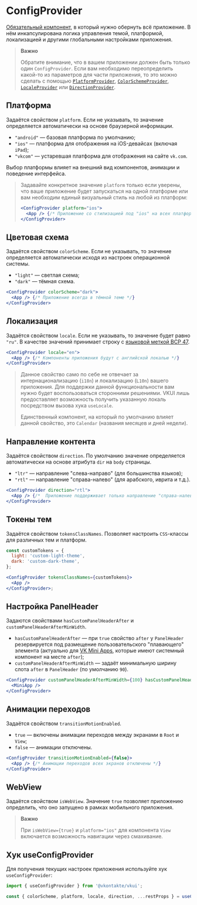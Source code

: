 <Overview>

# ConfigProvider

[Обязательный компонент](/overview/usage#required-wrapper), в который нужно обернуть всё приложение.
В нём инкапсулирована логика управления темой, платформой, локализацией и другими глобальными настройками приложения.

</Overview>

> **Важно**
>
> Обратите внимание, что в вашем приложении должен быть только один `ConfigProvider`. Если вам необходимо
> переопределить какой-то из параметров для части приложения, то это можно сделать
> с помощью [`PlatformProvider`](#/PlatformProvider), [`ColorSchemeProvider`](#/ColorSchemeProvider),
> [`LocaleProvider`](#/LocaleProvider) или [`DirectionProvider`](#/DirectionProvider).

## Платформа

Задаётся свойством `platform`. Если не указывать, то значение определяется автоматически на основе браузерной информации.

- `"android"` — базовая платформа по умолчанию;
- `"ios"` — платформа для отображения на iOS-девайсах (включая `iPad`);
- `"vkcom"` — устаревшая платформа для отображения на сайте `vk.com`.

Выбор платформы влияет на внешний вид компонентов, анимации и поведение интерфейса.

> Задавайте конкретное значение `platform` только если уверены, что ваше приложение будет запускаться на одной
> платформе или вам необходим единый визуальный стиль на любой из платформ:
>
> ```jsx
> <ConfigProvider platform="ios">
>   <App /> {/* Приложение со стилизацией под "ios" на всех платформах */}
> </ConfigProvider>
> ```

## Цветовая схема

Задаётся свойством `colorScheme`. Если не указывать, то значение определяется автоматически исходя из настроек операционной системы.

- `"light"` — светлая схема;
- `"dark"` — тёмная схема.

```jsx
<ConfigProvider colorScheme="dark">
  <App /> {/* Приложение всегда в тёмной теме */}
</ConfigProvider>
```

## Локализация

Задаётся свойством `locale`. Если не указывать, то значение будет равно `"ru"`.
В качестве значений принимает строку с [языковой меткой BCP 47](https://www.iana.org/assignments/language-subtag-registry/language-subtag-registry).

```jsx
<ConfigProvider locale="en">
  <App /> {/* Компоненты приложения будут с английской локалью */}
</ConfigProvider>
```

> Данное свойство само по себе не отвечает за интернационализацию (`i18n`) и локализацию (`L10n`) вашего приложения.
> Для поддержки данной функциональности вам нужно будет воспользоваться сторонними решениями.
> VKUI лишь предоставляет возможность получить указанную локаль посредством вызова хука `useLocale`.
>
> Единственный компонент, на который по умолчанию влияет данной свойство, это `Calendar` (названия месяцев и дней недели).

## Направление контента

Задаётся свойством `direction`. По умолчанию значение определяется автоматически на основе атрибута `dir` на `body` страницы.

- `"ltr"` — направление "слева-направо" (для большинства языков);
- `"rtl"` — направление "справа-налево" (для арабского, иврита и т.д.).

```jsx
<ConfigProvider direction="rtl">
  <App /> {/*  Приложение поддерживает только направление "справа-налево" */}
</ConfigProvider>
```

## Токены тем

Задаётся свойством `tokensClassNames`. Позволяет настроить `CSS`-классы для различных тем и платформ.

```jsx
const customTokens = {
  light: 'custom-light-theme',
  dark: 'custom-dark-theme',
};

<ConfigProvider tokensClassNames={customTokens}>
  <App />
</ConfigProvider>;
```

## Настройка PanelHeader

Задаются свойствами `hasCustomPanelHeaderAfter` и `customPanelHeaderAfterMinWidth`.

- `hasCustomPanelHeaderAfter` — при `true` свойство `after` у `PanelHeader` резервируется
  под размещение пользовательского "плавающего" элемента (актуально для [VK Mini Apps](https://vk.com/miniapps), которые
  имеют системный компонент на месте `after`);
- `customPanelHeaderAfterMinWidth` — задаёт минимальную ширину слота `after` в `PanelHeader` (по умолчанию `90`).

```jsx
<ConfigProvider customPanelHeaderAfterMinWidth={100} hasCustomPanelHeaderAfter>
  <MiniApp />
</ConfigProvider>
```

## Анимации переходов

Задаётся свойством `transitionMotionEnabled`.

- `true` — включены анимации переходов между экранами в `Root` и `View`;
- `false` — анимации отключены.

```jsx
<ConfigProvider transitionMotionEnabled={false}>
  <App /> {/* Анимации переходов всех экранов отключены */}
</ConfigProvider>
```

## WebView

Задаётся свойством `isWebView`.
Значение `true` позволяет приложению определить, что оно запущено в рамках мобильного приложения.

> **Важно**
>
> При `isWebView={true}` и `platform="ios"` для компонента `View` включается возможность навигации через смахивание.

## Хук useConfigProvider

Для получения текущих настроек приложения используйте хук `useConfigProvider`:

```jsx
import { useConfigProvider } from '@vkontakte/vkui';
```

```jsx
const { colorScheme, platform, locale, direction, ...restProps } = useConfigProvider();
```
